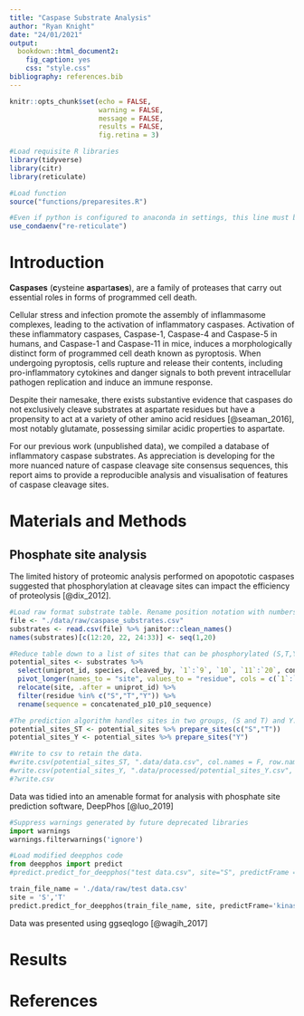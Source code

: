 ```yaml
---
title: "Caspase Substrate Analysis"
author: "Ryan Knight"
date: "24/01/2021"
output: 
  bookdown::html_document2:
    fig_caption: yes
    css: "style.css"
bibliography: references.bib
---
```


<!-- Configuration of default code chunk options -->

```r
knitr::opts_chunk$set(echo = FALSE,
                      warning = FALSE,
                      message = FALSE,
                      results = FALSE,
                      fig.retina = 3)
```

```r
#Load requisite R libraries
library(tidyverse)
library(citr)
library(reticulate)

#Load function
source("functions/preparesites.R")

#Even if python is configured to anaconda in settings, this line must be run in order to knit.
use_condaenv("re-reticulate")
```

# Introduction

**Caspases** (**c**ysteine **asp**art**ases**), are a family of proteases that carry out essential roles in forms of programmed cell death. 

Cellular stress and infection promote the assembly of inflammasome complexes, leading to the activation of inflammatory caspases. Activation of these inflammatory caspases, Caspase-1, Caspase-4 and Caspase-5 in humans, and Caspase-1 and Caspase-11 in mice, induces a morphologically distinct form of programmed cell death known as pyroptosis. When undergoing pyroptosis, cells rupture and release their contents, including pro-inflammatory cytokines and danger signals to both prevent intracellular pathogen replication and induce an immune response.

Despite their namesake, there exists substantive evidence that caspases do not exclusively cleave substrates at aspartate residues but have a propensity to act at a variety of other amino acid residues [@seaman_2016], most notably glutamate, possessing similar acidic properties to aspartate.

For our previous work (unpublished data), we compiled a database of inflammatory caspase substrates. As appreciation is developing for the more nuanced nature of caspase cleavage site consensus sequences, this report aims to provide a reproducible analysis and visualisation of features of caspase cleavage sites.

# Materials and Methods

## Phosphate site analysis

The limited history of proteomic analysis performed on apopototic caspases suggested that phosphorylation at cleavage sites can impact the efficiency of proteolysis [@dix_2012].

```r

#Load raw format substrate table. Rename position notation with numbers to identify locations within the shorter sequence better.
file <- "./data/raw/caspase_substrates.csv"
substrates <- read.csv(file) %>% janitor::clean_names()
names(substrates)[c(12:20, 22, 24:33)] <- seq(1,20)

#Reduce table down to a list of sites that can be phosphorylated (S,T,Y) in deepphos format.
potential_sites <- substrates %>% 
  select(uniprot_id, species, cleaved_by, `1`:`9`, `10`, `11`:`20`, concatenated_p10_p10_sequence) %>%
  pivot_longer(names_to = "site", values_to = "residue", cols = c(`1`:`9`, `10`, `11`:`20`)) %>%
  relocate(site, .after = uniprot_id) %>%
  filter(residue %in% c("S","T","Y")) %>%
  rename(sequence = concatenated_p10_p10_sequence)

#The prediction algorithm handles sites in two groups, (S and T) and Y.
potential_sites_ST <- potential_sites %>% prepare_sites(c("S","T"))
potential_sites_Y <- potential_sites %>% prepare_sites("Y")

#Write to csv to retain the data.
#write.csv(potential_sites_ST, ".data/data.csv", col.names = F, row.names = F)
#write.csv(potential_sites_Y, ".data/processed/potential_sites_Y.csv", col.names = F, row.names = F)
#?write.csv
```

Data was tidied into an amenable format for analysis with phosphate site prediction software, DeepPhos [@luo_2019]

```python
#Suppress warnings generated by future deprecated libraries
import warnings
warnings.filterwarnings('ignore')

#Load modified deepphos code
from deepphos import predict
#predict.predict_for_deepphos("test data.csv", site="S", predictFrame = "general")

train_file_name = './data/raw/test data.csv'
site = 'S','T'
predict.predict_for_deepphos(train_file_name, site, predictFrame='kinase', hierarchy='group', kinase='AGC')

```

Data was presented using ggseqlogo [@wagih_2017]

# Results










# References


